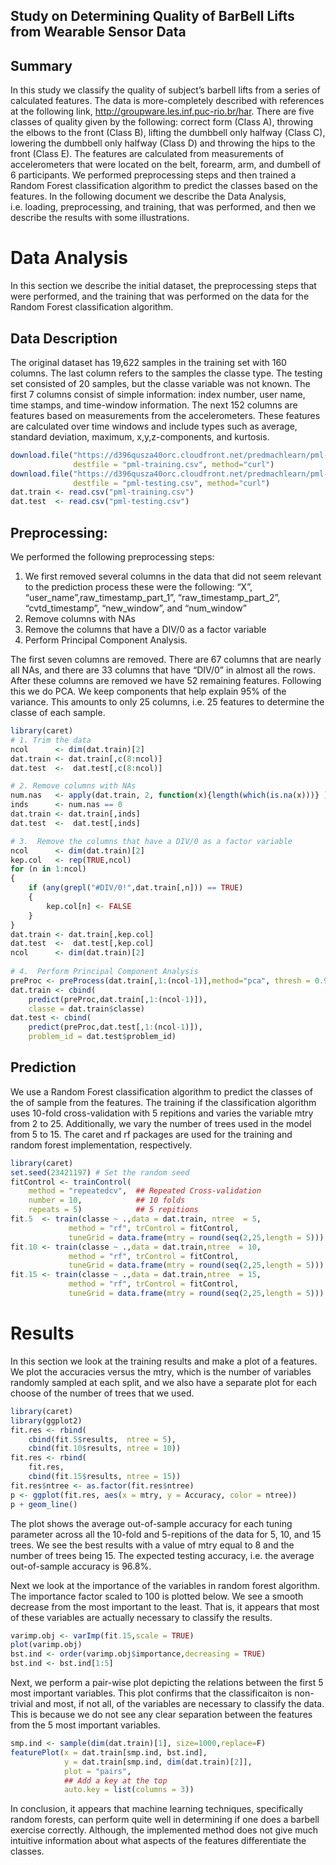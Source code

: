 Study on Determining Quality of BarBell Lifts from Wearable Sensor Data
-----------------

## Summary

In this study we classify the quality of subject's barbell lifts from a series 
of calculated features.  The data is more-completely described with references at the following link, [http://groupware.les.inf.puc-rio.br/har](http://groupware.les.inf.puc-rio.br/har). There are five classes of quality given by the following: correct form (Class A), throwing the elbows to the front (Class B), lifting the dumbbell only halfway (Class C), lowering the dumbbell only halfway (Class D) and throwing the hips to the front (Class E).  The features are calculated from measurements of accelerometers that were located on the belt, forearm, arm, and dumbell of 6 participants.  We performed preprocessing steps and then trained a Random Forest classification algorithm to predict the classes based on the features. In the following document we describe the Data Analysis, i.e. loading, preprocessing, and training, that was performed, and then we describe the results with some illustrations.     


# Data Analysis

In this section we describe the initial dataset, the preprocessing steps that were performed, and the training that was performed on the data for the Random Forest classification algorithm.  

## Data Description

The original dataset has 19,622 samples in the training set with 160 columns.  The last column
refers to the samples the classe type.  The testing set consisted of 20 samples, but the classe variable was not known.  The first 7 columns consist of simple information: index number, user name, time stamps, and time-window information.  The next 152 columns are features based on measurements from the accelerometers.  These features are calculated over time windows and include types such as average, standard deviation, maximum, x,y,z-components, and kurtosis.  

```r
download.file("https://d396qusza40orc.cloudfront.net/predmachlearn/pml-training.csv", 
              destfile = "pml-training.csv", method="curl")
download.file("https://d396qusza40orc.cloudfront.net/predmachlearn/pml-testing.csv", 
              destfile = "pml-testing.csv", method="curl")
dat.train <- read.csv("pml-training.csv")
dat.test  <- read.csv("pml-testing.csv")
```

## Preprocessing:

We performed the following preprocessing steps:

1.  We first removed several columns in the data that did not seem relevant to 
the prediction process these were the following: "X", "user_name",raw_timestamp_part_1",
"raw_timestamp_part_2", "cvtd_timestamp", "new_window", and "num_window"  
2. Remove columns with NAs
3. Remove the columns that have a DIV/0 as a factor variable
4. Perform Principal Component Analysis.

The first seven columns are removed.  There are 67 columns that are nearly all NAs, and there are 33 columns that have "DIV/0" in almost all the rows.  After these columns are removed we have 52 remaining features.  Following this we do PCA.  We keep components that help explain 95% of the variance.  This amounts to only 25 columns, i.e. 25 features to determine the classe of each sample.

```r
library(caret)
# 1. Trim the data
ncol      <- dim(dat.train)[2]
dat.train <- dat.train[,c(8:ncol)]
dat.test  <-  dat.test[,c(8:ncol)]

# 2. Remove columns with NAs
num.nas   <- apply(dat.train, 2, function(x){length(which(is.na(x)))} )
inds      <- num.nas == 0
dat.train <- dat.train[,inds]
dat.test  <-  dat.test[,inds]    

# 3.  Remove the columns that have a DIV/0 as a factor variable
ncol      <- dim(dat.train)[2]
kep.col   <- rep(TRUE,ncol)
for (n in 1:ncol)
{
    if (any(grepl("#DIV/0!",dat.train[,n])) == TRUE)
    {            
        kep.col[n] <- FALSE
    }
}
dat.train <- dat.train[,kep.col]
dat.test  <-  dat.test[,kep.col]
ncol      <- dim(dat.train)[2]
    
# 4.  Perform Principal Component Analysis
preProc <- preProcess(dat.train[,1:(ncol-1)],method="pca", thresh = 0.95 )
dat.train <- cbind(
    predict(preProc,dat.train[,1:(ncol-1)]),
    classe = dat.train$classe)
dat.test <- cbind(
    predict(preProc,dat.test[,1:(ncol-1)]),
    problem_id = dat.test$problem_id)
```

## Prediction

We use a Random Forest classification algorithm to predict the classes of the 
of sample from the features.  The training if the classification algorithm uses 
10-fold cross-validation with 5 repitions and varies the variable mtry from 2 to 25.
Additionally, we vary the number of trees used in the model from 5 to 15.  The caret and rf packages are used for the training and random forest implementation, respectively.  

```r
library(caret)
set.seed(23421197) # Set the random seed
fitControl <- trainControl(
    method = "repeatedcv",  ## Repeated Cross-validation
    number = 10,            ## 10 folds 
    repeats = 5)            ## 5 repitions
fit.5  <- train(classe ~ .,data = dat.train, ntree  = 5, 
             method = "rf", trControl = fitControl,
             tuneGrid = data.frame(mtry = round(seq(2,25,length = 5))) )
fit.10 <- train(classe ~ .,data = dat.train,ntree  = 10, 
             method = "rf", trControl = fitControl,
             tuneGrid = data.frame(mtry = round(seq(2,25,length = 5))) )
fit.15 <- train(classe ~ .,data = dat.train,ntree  = 15, 
             method = "rf", trControl = fitControl,
             tuneGrid = data.frame(mtry = round(seq(2,25,length = 5))) )
```

# Results

In this section we look at the training results and make a plot of a features.  We plot the accuracies versus the mtry, which is the number of variables randomly sampled at each split, and we also have a separate plot for each choose of the number of trees that we used.

```r
library(caret)
library(ggplot2)
fit.res <- rbind(
    cbind(fit.5$results,  ntree = 5),
    cbind(fit.10$results, ntree = 10))
fit.res <- rbind(
    fit.res,      
    cbind(fit.15$results, ntree = 15))
fit.res$ntree <- as.factor(fit.res$ntree)
p <- ggplot(fit.res, aes(x = mtry, y = Accuracy, color = ntree))
p + geom_line()
```

The plot shows the average out-of-sample accuracy for each tuning parameter across all the 10-fold and 5-repitions of the data for 5, 10, and 15 trees.  We see the best results with a value of mtry equal to 8 and the number of trees being 15.  The expected testing accuracy, i.e. the average out-of-sample accuracy is 96.8%. 

Next we look at the importance of the variables in random forest algorithm.  The importance factor scaled to 100 is plotted below.  We see a smooth decrease from the most important to the least.  That is, it appears that most of these variables are actually necessary to classify the results.  
```r
varimp.obj <- varImp(fit.15,scale = TRUE)
plot(varimp.obj)
bst.ind <- order(varimp.obj$importance,decreasing = TRUE)
bst.ind <- bst.ind[1:5]
```

Next, we perform a pair-wise plot depicting the relations between the first 5 most important variables.  This plot confirms that the classificaiton is non-trivial and most, if not all, of the variables are necessary to classify the data.  This is because we do not see any clear separation between the features from the 5 most important variables.  
```r
smp.ind <- sample(dim(dat.train)[1], size=1000,replace=F)
featurePlot(x = dat.train[smp.ind, bst.ind],
            y = dat.train[smp.ind, dim(dat.train)[2]],
            plot = "pairs",
            ## Add a key at the top
            auto.key = list(columns = 3))
```

In conclusion, it appears that machine learning techniques, specifically random forests, can perform quite well in determining if one does a barbell exercise correctly.  Although, the implemented method does not give much intuitive information about what aspects of the features differentiate the classes.
